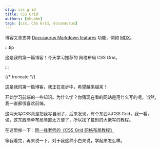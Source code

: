 ```yaml
---
slug: css grid
title: CSS Grid
authors: [mhuahe]
tags: [css, CSS Grid, docusaurus]
---
```


博客文章支持 [Docusaurus Markdown features](https://docusaurus.io/docs/markdown-features) 功能，例如 [MDX](https://mdxjs.com/)。

:::tip

这是我的第一篇博客！今天学习推荐的 网格布局 CSS Grid。

:::

{/* truncate */}

这是我的第一篇博客，我正在进步中，希望越来越来！

开始学习前端的一些知识。为什么学？你猜现在看的网站是用什么写的呢。当然，我一直都很喜欢前端。

这两天写CSS真是把我写自闭了，后来发现，有个东西叫CSS Grid，我一看，诶，这东西简单布局简直太方便了，所以找了篇别的大佬写的教程。

在这里推一下：[阮一峰老师的《CSS Grid 网格布局教程》](https://www.ruanyifeng.com/blog/2019/03/grid-layout-tutorial.html)

等我看完，再来说一下，对于我这种小白来说，学起来怎么样。

